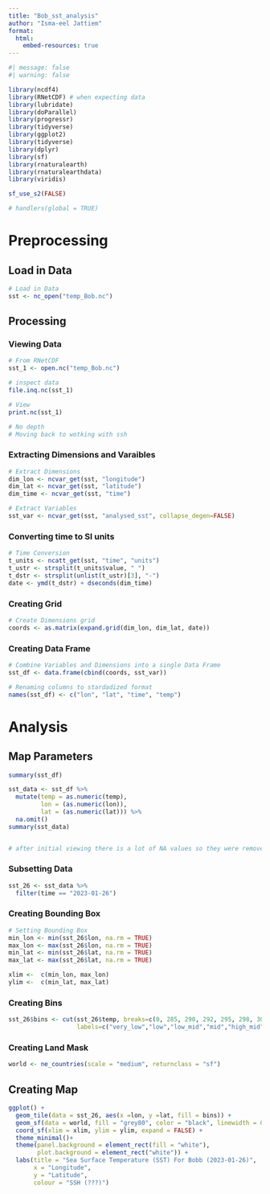 ```yaml
---
title: "Bob_sst_analysis"
author: "Isma-eel Jattiem"
format:
  html:
    embed-resources: true
---
```


```r
#| message: false
#| warning: false

library(ncdf4)
library(RNetCDF) # when expecting data
library(lubridate)
library(doParallel)
library(progressr)
library(tidyverse)
library(ggplot2)
library(tidyverse)
library(dplyr)
library(sf)
library(rnaturalearth)
library(rnaturalearthdata)
library(viridis)

sf_use_s2(FALSE)

# handlers(global = TRUE)
```

# Preprocessing 

## Load in Data

```r
# Load in Data
sst <- nc_open("temp_Bob.nc")
```

## Processing

### Viewing Data
```r
# From RNetCDF
sst_1 <- open.nc("temp_Bob.nc")

# inspect data
file.inq.nc(sst_1)

# View
print.nc(sst_1)

# No depth
# Moving back to wotking with ssh

```

### Extracting Dimensions and Varaibles 

```r
# Extract Dimensions
dim_lon <- ncvar_get(sst, "longitude")
dim_lat <- ncvar_get(sst, "latitude")
dim_time <- ncvar_get(sst, "time")

# Extract Variables 
sst_var <- ncvar_get(sst, "analysed_sst", collapse_degen=FALSE)
```

### Converting time to SI units

```r
# Time Conversion
t_units <- ncatt_get(sst, "time", "units")
t_ustr <- strsplit(t_units$value, " ")
t_dstr <- strsplit(unlist(t_ustr)[3], "-")
date <- ymd(t_dstr) + dseconds(dim_time)
```

### Creating Grid

```r
# Create Dimensions grid
coords <- as.matrix(expand.grid(dim_lon, dim_lat, date))
```

### Creating Data Frame
```r
# Combine Variables and Dimensions into a single Data Frame
sst_df <- data.frame(cbind(coords, sst_var))

# Renaming columns to stardadized format
names(sst_df) <- c("lon", "lat", "time", "temp")
```

# Analysis

## Map Parameters

```r
summary(sst_df)

sst_data <- sst_df %>% 
  mutate(temp = as.numeric(temp),
         lon = (as.numeric(lon)),
         lat = (as.numeric(lat))) %>% 
  na.omit()
summary(sst_data)


# after initial viewing there is a lot of NA values so they were removed
```

### Subsetting Data

```r
sst_26 <- sst_data %>%
  filter(time == "2023-01-26")
```

### Creating Bounding Box

```r

# Setting Bounding Box
min_lon <- min(sst_26$lon, na.rm = TRUE)
max_lon <- max(sst_26$lon, na.rm = TRUE)
min_lat <- min(sst_26$lat, na.rm = TRUE)
max_lat <- max(sst_26$lat, na.rm = TRUE)

xlim <-  c(min_lon, max_lon)
ylim <-  c(min_lat, max_lat)
```

### Creating Bins

```r
sst_26$bins <- cut(sst_26$temp, breaks=c(0, 285, 290, 292, 295, 298, 302, 305), 
                   labels=c("very_low","low","low_mid","mid","high_mid", "high", "very_high"))
```

### Creating Land Mask

```r
world <- ne_countries(scale = "medium", returnclass = "sf")
```

## Creating Map

```r
ggplot() +
  geom_tile(data = sst_26, aes(x =lon, y =lat, fill = bins)) + 
  geom_sf(data = world, fill = "grey80", color = "black", linewidth = 0.5) +
  coord_sf(xlim = xlim, ylim = ylim, expand = FALSE) +
  theme_minimal()+
  theme(panel.background = element_rect(fill = "white"), 
        plot.background = element_rect("white")) +
  labs(title = "Sea Surface Temperature (SST) For Bobb (2023-01-26)",  # Modify the title as needed
       x = "Longitude",
       y = "Latitude",
       colour = "SSH (???)")


```

